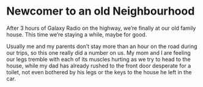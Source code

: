 # Newcomer to an old Neighbourhood

  After 3 hours of Galaxy Radio on the highway, we're finally at our old family house. This time we're staying a while, maybe for good.
  
  Usually me and my parents don't stay more than an hour on the road during our trips, so this one really did a number on us. My mom and I are feeling our legs tremble with each of its muscles hurting as we try to head to the house, while my dad has already rushed to the front door desperate for a toilet, not even bothered by his legs or the keys to the house he left in the car.